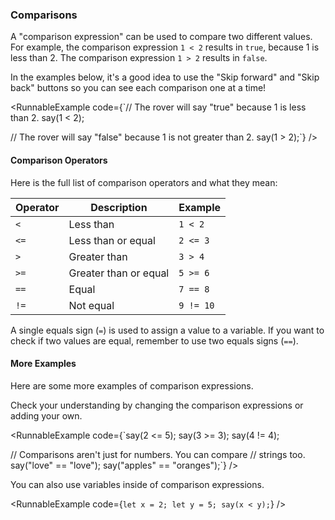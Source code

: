 
### Comparisons

A "comparison expression" can be used to compare two different values.
For example, the comparison expression `1 < 2` results in `true`, because
1 is less than 2. The comparison expression `1 > 2` results in `false`.

<Card type="tip">In the examples below, it's a good idea to use the "Skip forward" and "Skip back" buttons so you can see each comparison one at a time!</Card>

<RunnableExample
  code={`// The rover will say "true" because 1 is less than 2.
say(1 < 2);

// The rover will say "false" because 1 is not greater than 2.
say(1 > 2);`}
/>

#### Comparison Operators

Here is the full list of comparison operators and what they mean:

| Operator | Description           | Example   |
| -------- | --------------------- | --------- |
| `<`      | Less than             | `1 < 2`   |
| `<=`     | Less than or equal    | `2 <= 3`  |
| `>`      | Greater than          | `3 > 4`   |
| `>=`     | Greater than or equal | `5 >= 6`  |
| `==`     | Equal                 | `7 == 8`  |
| `!=`     | Not equal             | `9 != 10` |

<Card type="tip">A single equals sign (`=`) is used to assign a value to a variable. If you want to check if two values are equal, remember to use two equals signs (`==`).</Card>

#### More Examples

Here are some more examples of comparison expressions.

<Card type="try_it">Check your understanding by changing the comparison expressions or adding your own.</Card>

<RunnableExample
  code={`say(2 <= 5);
say(3 >= 3);
say(4 != 4);

// Comparisons aren't just for numbers. You can compare
// strings too.
say("love" == "love");
say("apples" == "oranges");`}
/>

You can also use variables inside of comparison expressions.

<RunnableExample
  code={`let x = 2;
let y = 5;
say(x < y);`}
/>
